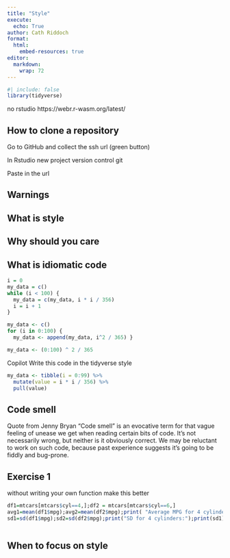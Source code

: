 ```yaml
---
title: "Style"
execute: 
  echo: True
author: Cath Riddoch
format:
  html:
    embed-resources: true
editor: 
  markdown: 
    wrap: 72
---
```


```r
#| include: false
library(tidyverse)
```
no rstudio https://webr.r-wasm.org/latest/

## How to clone a repository

Go to GitHub and collect the ssh url (green button)

In Rstudio
  new project
  version control
  git 
  
Paste in the url

## Warnings

## What is style

## Why should you care

## What is idiomatic code

```r
i = 0
my_data = c()
while (i < 100) {
  my_data = c(my_data, i * i / 356) 
  i = i + 1 
}
```

```r
my_data <- c()
for (i in 0:100) {
  my_data <- append(my_data, i^2 / 365) }
```

```r
my_data <- (0:100) ^ 2 / 365
```

Copilot
Write this code in the tidyverse style
```r
my_data <- tibble(i = 0:99) %>%
  mutate(value = i * i / 356) %>%
  pull(value)
```

## Code smell
Quote from Jenny Bryan "Code smell" is an evocative term for that vague
feeling of unease we get when reading certain bits of code. It's not
necessarily wrong, but neither is it obviously correct. We may be
reluctant to work on such code, because past experience suggests it's
going to be fiddly and bug-prone.

## Exercise 1

without writing your own function make this better

```r

df1=mtcars[mtcars$cyl==4,];df2 = mtcars[mtcars$cyl==6,]
avg1=mean(df1$mpg);avg2=mean(df2$mpg);print( "Average MPG for 4 cylinders:" );print(avg1);print('Average MPG for 6 cylinders:');print(avg2)
sd1=sd(df1$mpg);sd2=sd(df2$mpg);print("SD for 4 cylinders:");print(sd1);print('SD for 6 cylinders:');print(sd2)

```

```r


```

## When to focus on style


